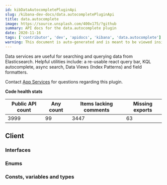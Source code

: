 ```yaml
---
id: kibDataAutocompletePluginApi
slug: /kibana-dev-docs/data.autocompletePluginApi
title: data.autocomplete
image: https://source.unsplash.com/400x175/?github
summary: API docs for the data.autocomplete plugin
date: 2020-11-16
tags: ['contributor', 'dev', 'apidocs', 'kibana', 'data.autocomplete']
warning: This document is auto-generated and is meant to be viewed inside our experimental, new docs system. Reach out in #docs-engineering for more info.
---
```


Data services are useful for searching and querying data from Elasticsearch. Helpful utilities include: a re-usable react query bar, KQL autocomplete, async search, Data Views (Index Patterns) and field formatters.

Contact [App Services](https://github.com/orgs/elastic/teams/kibana-app-services) for questions regarding this plugin.

**Code health stats**

| Public API count  | Any count | Items lacking comments | Missing exports | 
|-------------------|-----------|------------------------|-----------------|
| 3999 | 99 | 3447 | 63 |

## Client

### Interfaces
<DocDefinitionList data={dataAutocompleteObj.client.interfaces}/>

### Enums
<DocDefinitionList data={dataAutocompleteObj.client.enums}/>

### Consts, variables and types
<DocDefinitionList data={dataAutocompleteObj.client.misc}/>

